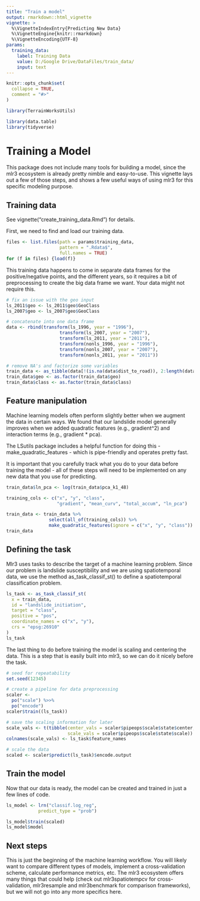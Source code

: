```yaml
---
title: "Train a model"
output: rmarkdown::html_vignette
vignette: >
  %\VignetteIndexEntry{Predicting New Data}
  %\VignetteEngine{knitr::rmarkdown}
  %\VignetteEncoding{UTF-8}
params: 
  training_data: 
    label: Training Data
    value: D:/Google Drive/DataFiles/train_data/
    input: text
---
```


```r
knitr::opts_chunk$set(
  collapse = TRUE,
  comment = "#>"
)
```

```r
library(TerrainWorksUtils)

library(data.table)
library(tidyverse)
```

# Training a Model

This package does not include many tools for building a model, since the mlr3 ecosystem is already pretty nimble and easy-to-use. This vignette lays out a few of those steps, and shows a few useful ways of using mlr3 for this specific modeling purpose. 

## Training data

See vignette("create_training_data.Rmd") for details. 

First, we need to find and load our training data. 

```r
files <- list.files(path = params$training_data, 
                    pattern = ".Rdata$", 
                    full.names = TRUE)
for (f in files) {load(f)}
```

This training data happens to come in separate data frames for the positive/negative points, and the different years, so it requires a bit of preprocessing to create the big data frame we want. Your data might not require this. 

```r
# fix an issue with the geo input
ls_2011$geo <- ls_2011$geo$GeoClass
ls_2007$geo <- ls_2007$geo$GeoClass

# concatenate into one data frame
data <- rbind(transform(ls_1996, year = "1996"),
                    transform(ls_2007, year = "2007"),
                    transform(ls_2011, year = "2011"),
                    transform(nonls_1996, year = "1996"),
                    transform(nonls_2007, year = "2007"),
                    transform(nonls_2011, year = "2011"))

# remove NA's and factorize some variables
train_data <- as_tibble(data[!(is.na(data$dist_to_road)), 2:length(data)])
train_data$geo <- as.factor(train_data$geo)
train_data$class <- as.factor(train_data$class)

```

## Feature manipulation

Machine learning models often perform slightly better when we augment the data in certain ways. We found that our landslide model generally improves when we added quadratic features (e.g., gradient^2) and interaction terms (e.g., gradient * pca). 

The LSutils package includes a helpful function for doing this - make_quadratic_features - which is pipe-friendly and operates pretty fast. 

It is important that you carefully track what you do to your data before training the model - all of these steps will need to be implemented on any new data that you use for predicting. 

```r
train_data$ln_pca <- log(train_data$pca_k1_48)
```

```r

training_cols <- c("x", "y", "class", 
                   "gradient", "mean_curv", "total_accum", "ln_pca")

train_data <- train_data %>% 
                select(all_of(training_cols)) %>%
                make_quadratic_features(ignore = c("x", "y", "class"))
train_data
```

## Defining the task 

Mlr3 uses tasks to describe the target of a machine learning problem. 
Since our problem is landslide susceptibility and we are using spatiotemporal data, we use the method as_task_classif_st() to define a spatiotemporal classification problem. 


```r
ls_task <- as_task_classif_st(
  x = train_data, 
  id = "landslide_initiation",
  target = "class", 
  positive = "pos", 
  coordinate_names = c("x", "y"), 
  crs = "epsg:26910"
)
ls_task
```

The last thing to do before training the model is scaling and centering the data. This is a step that is easily built into mlr3, so we can do it nicely before the task.

```r
# seed for repeatability
set.seed(12345)

# create a pipeline for data preprocessing
scaler <- 
  po("scale") %>>% 
  po("encode") 
scaler$train((ls_task))

# save the scaling information for later
scale_vals <- t(tibble(center_vals = scaler$pipeops$scale$state$center, 
                       scale_vals = scaler$pipeops$scale$state$scale))
colnames(scale_vals) <- ls_task$feature_names

# scale the data
scaled <- scaler$predict(ls_task)$encode.output
```

## Train the model

Now that our data is ready, the model can be created and trained in just a few lines of code. 

```r
ls_model <- lrn("classif.log_reg", 
            predict_type = "prob")

ls_model$train(scaled)
ls_model$model
```

## Next steps

This is just the beginning of the machine learning workflow. You will likely want to compare different types of models, implement a cross-validation scheme, calculate performance metrics, etc. The mlr3 ecosystem offers many things that could help (check out mlr3spatiotempcv for cross-validation, mlr3resample and mlr3benchmark for comparison frameworks), but we will not go into any more specifics here. 

